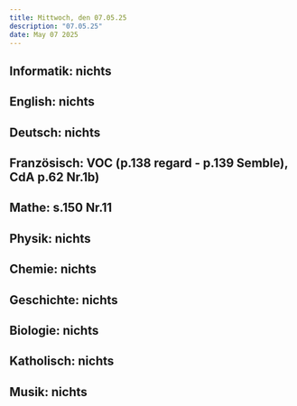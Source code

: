 ```yaml
---
title: Mittwoch, den 07.05.25
description: "07.05.25"
date: May 07 2025
---
```

## Informatik: nichts
## English: nichts
## Deutsch: nichts
## Französisch: VOC (p.138 regard - p.139 Semble), CdA p.62 Nr.1b)
## Mathe: s.150 Nr.11
## Physik: nichts
## Chemie: nichts
## Geschichte: nichts
## Biologie: nichts
## Katholisch: nichts
## Musik: nichts